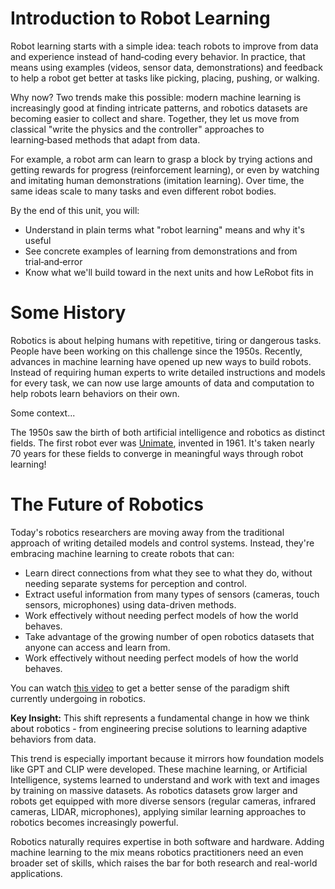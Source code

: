 # Introduction to Robot Learning

Robot learning starts with a simple idea: teach robots to improve from data and experience instead of hand‑coding every behavior. In practice, that means using examples (videos, sensor data, demonstrations) and feedback to help a robot get better at tasks like picking, placing, pushing, or walking.

Why now? Two trends make this possible: modern machine learning is increasingly good at finding intricate patterns, and robotics datasets are becoming easier to collect and share. Together, they let us move from classical "write the physics and the controller" approaches to learning‑based methods that adapt from data.

For example, a robot arm can learn to grasp a block by trying actions and getting rewards for progress (reinforcement learning), or even by watching and imitating human demonstrations (imitation learning). Over time, the same ideas scale to many tasks and even different robot bodies.

<Tip>

By the end of this unit, you will:
- Understand in plain terms what "robot learning" means and why it's useful
- See concrete examples of learning from demonstrations and from trial‑and‑error
- Know what we'll build toward in the next units and how LeRobot fits in

</Tip>

# Some History

Robotics is about helping humans with repetitive, tiring or dangerous tasks. People have been working on this challenge since the 1950s. Recently, advances in machine learning have opened up new ways to build robots. Instead of requiring human experts to write detailed instructions and models for every task, we can now use large amounts of data and computation to help robots learn behaviors on their own.

<Tip>

Some context...

The 1950s saw the birth of both artificial intelligence and robotics as distinct fields. The first robot ever was [Unimate](https://en.wikipedia.org/wiki/Unimate), invented in 1961. It's taken nearly 70 years for these fields to converge in meaningful ways through robot learning!

</Tip>

# The Future of Robotics

Today's robotics researchers are moving away from the traditional approach of writing detailed models and control systems. Instead, they're embracing machine learning to create robots that can:

- Learn direct connections from what they see to what they do, without needing separate systems for perception and control.
- Extract useful information from many types of sensors (cameras, touch sensors, microphones) using data-driven methods.
- Work effectively without needing perfect models of how the world behaves.
- Take advantage of the growing number of open robotics datasets that anyone can access and learn from.
- Work effectively without needing perfect models of how the world behaves.

You can watch [this video](https://www.youtube.com/watch?v=VEs1QYEgOQo) to get a better sense of the paradigm shift currently undergoing in robotics.

<Tip warning={true}>

**Key Insight:** This shift represents a fundamental change in how we think about robotics - from engineering precise solutions to learning adaptive behaviors from data.

</Tip>

This trend is especially important because it mirrors how foundation models like GPT and CLIP were developed. These machine learning, or Artificial Intelligence, systems learned to understand and work with text and images by training on massive datasets. As robotics datasets grow larger and robots get equipped with more diverse sensors (regular cameras, infrared cameras, LIDAR, microphones), applying similar learning approaches to robotics becomes increasingly powerful.

Robotics naturally requires expertise in both software and hardware. Adding machine learning to the mix means robotics practitioners need an even broader set of skills, which raises the bar for both research and real-world applications.

